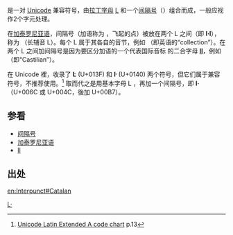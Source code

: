 {{Infobox alphabet|alphabet=拉丁兼容|uuc=013F|ulc=0140}}
{{Unicode|'''Ŀ''', '''ŀ'''}} 是一对 [[Unicode|Unicode]] 兼容符号，由[[拉丁字母|拉丁字母]] [[L|L]] 和一个[[间隔号|间隔号]]（{{Unicode|'''·'''}}）组合而成，一般应视作2个字元处理。

在[[加泰罗尼亚语|加泰罗尼亚语]]，间隔号（加语称为 {{lang|ca|''punt volat''}}，飞起的点）被放在两个 L 之间（即 '''l·l'''），称为 {{lang|ca|''ela geminada''}}（长辅音 L）。每个 L 属于其各自的音节，例如 {{lang|ca|''col·lecció''}}（即英语的“collection”）。在两个 L 之间加间隔号是因为要区分加语的一个代表国际音标 {{IPA4|ʎ}} 的二合字母 '''[[ll|ll]]'''，例如 {{lang|ca|''castellà''}}（即“Castilian”）。

在 Unicode 裡，收录了 '''Ŀ''' (U+013F) 和 '''ŀ''' (U+0140) 两个符号，但它们属于兼容符号，不推荐使用。<ref>[http://unicode.org/charts/PDF/U0100.pdf Unicode Latin Extended A code chart] {{Wayback|url=http://unicode.org/charts/PDF/U0100.pdf |date=20110721222928 }} p.13</ref> 取而代之是用基本字母 L ，再加一个间隔号，即 '''l·'''（U+006C 或 U+004C，後加 U+00B7）。

== 参看 ==
*[[间隔号|间隔号]]
*[[加泰罗尼亚语|加泰罗尼亚语]]
*[[ll|ll]]

== 出处 ==
<references/>

{{Latin alphabet}}

[[Category:二合字母|L·]]

[[en:Interpunct#Catalan|en:Interpunct#Catalan]]